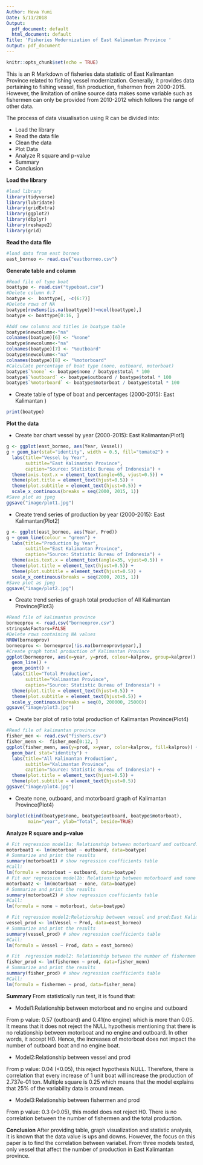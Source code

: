 ```yaml
---
Author: Heva Yumi
Date: 5/11/2018
Output:
  pdf_document: default
  html_document: default
Title: 'Fisheries Modernization of East Kalimantan Province '
output: pdf_document
---
```


```r
knitr::opts_chunk$set(echo = TRUE)
```
This is an R Markdown of fisheries data statistic of East Kalimantan Province related to fishing vessel modernization. Generally, it provides data pertaining to fishing vessel, fish production, fishermen from 2000-2015. However, the limitation of online source data makes some variable such as fishermen can only be provided from 2010-2012 which follows the range of other data.

The process of data visualisation using R can be divided into: 
<ul>
  <li>Load the library</li>
  <li>Read the data file</li>
  <li>Clean the data</li>
  <li>Plot Data</li>
  <li>Analyze R square and p-value</li>
  <li>Summary</li>
  <li>Conclusion</li>
</ul>

<strong>Load the library</strong>
```r
#load library
library(tidyverse)
library(lubridate)
library(gridExtra)
library(ggplot2)
library(dbplyr)
library(reshape2)
library(grid)
```
<strong>Read the data file</strong>
```r
#load data from east borneo
east_borneo <- read.csv("eastborneo.csv")
```
<strong>Generate table and column</strong>
```r
#Read file of type boat
boattype <- read.csv("typeboat.csv")
#Delete column 6:7
boatype <-  boattype[, -c(6:7)]
#Delete rows of NA
boatype[rowSums(is.na(boattype))!=ncol(boattype),]
boatype <- boattype[0:16, ]

#Add new columns and titles in boatype table
boatype$newcolumn<-"na"
colnames(boatype)[6] <- "%none"
boatype$newcolumn<-"na"
colnames(boatype)[7] <- "%outboard"
boatype$newcolumn<-"na"
colnames(boatype)[8] <- "%motorboard"
#Calculate percentage of boat type (none, outboard, motorboat)
boatype$`%none` <- boatype$none / boatype$total * 100
boatype$`%outboard` <- boatype$outboard / boatype$total * 100
boatype$`%motorboard` <- boatype$motorboat / boatype$total * 100
```
<ul>
<li>Create table of type of boat and percentages (2000-2015): East Kalimantan
)</li>
</ul>
```r
print(boatype)
```

<strong>Plot the data</strong>
<ul>
<li>Create bar chart vessel by year (2000-2015): East Kalimantan(Plot1)</li>
</ul>
```r
g <- ggplot(east_borneo, aes(Year, Vessel))
g + geom_bar(stat="identity", width = 0.5, fill="tomato2") + 
  labs(title="Vessel by Year",
       subtitle="East Kalimantan Province", 
       caption="Source: Statistic Bureau of Indonesia") +
  theme(axis.text.x = element_text(angle=65, vjust=0.5)) +
  theme(plot.title = element_text(hjust=0.5)) + 
  theme(plot.subtitle = element_text(hjust=0.5)) +
  scale_x_continuous(breaks = seq(2000, 2015, 1))
#Save plot as jpeg
ggsave("image/plot1.jpg")
```
<ul>
<li>Create trend series of production by year (2000-2015): East Kalimantan(Plot2)</li>
</ul>
```r
g <- ggplot(east_borneo, aes(Year, Prod))
g + geom_line(colour = "green") + 
  labs(title="Production by Year",
       subtitle="East Kalimantan Province", 
       caption="Source: Statistic Bureau of Indonesia") +
  theme(axis.text.x = element_text(angle=35, vjust=0.5)) +
  theme(plot.title = element_text(hjust=0.5)) + 
  theme(plot.subtitle = element_text(hjust=0.5)) +
  scale_x_continuous(breaks = seq(2000, 2015, 1))
#Save plot as jpeg
ggsave("image/plot2.jpg")
```
<ul>
<li>Create trend series of graph total production of All Kalimantan Province(Plot3)</li>
</ul>
```r
#Read file of kalimantan province
borneoprov <- read.csv("borneoprov.csv")
stringsAsFactors=FALSE
#Delete rows containing NA values
NROW(borneoprov)
borneoprov <- borneoprov[!is.na(borneoprov$year),]
#Create graph total production of Kalimantan Province
ggplot(borneoprov, aes(x=year, y=prod, colour=kalprov, group=kalprov)) +
  geom_line() +
  geom_point() +
  labs(title="Total Production",
       subtitle="Kalimantan Province", 
       caption="Source: Statistic Bureau of Indonesia") +
  theme(plot.title = element_text(hjust=0.5)) + 
  theme(plot.subtitle = element_text(hjust=0.5)) +
  scale_y_continuous(breaks = seq(0, 200000, 25000))
ggsave("image/plot3.jpg")
```
<ul>
<li>Create bar plot of ratio total production of Kalimantan Province(Plot4)</li>
</ul>
```r
#Read file of kalimantan province
fisher_men <- read.csv("fishers.csv")
fisher_menn <-  fisher_men[0:12, ]
ggplot(fisher_menn, aes(y=prod, x=year, color=kalprov, fill=kalprov)) + 
  geom_bar( stat="identity") +
  labs(title="All Kalimantan Production",
       subtitle="Kalimantan Province", 
       caption="Source: Statistic Bureau of Indonesia") +
  theme(plot.title = element_text(hjust=0.5)) + 
  theme(plot.subtitle = element_text(hjust=0.5)) 
ggsave("image/plot4.jpg")
```
<ul>
<li>Create none, outboard, and motorboard graph of Kalimantan Province(Plot4)</li>
</ul>
```r
barplot(cbind(boatype$none, boatype$outboard, boatype$motorboat), 
        main="year", ylab="Total", beside=TRUE)
```

<strong>Analyze R square and p-value</strong>
```r
# Fit regression model1a: Relationship between motorboard and outboard:East Kalimantan
motorboat1 <- lm(motorboat ~ outboard, data=boatype) 
# Summarize and print the results
summary(motorboat1) # show regression coefficients table
#Call:
lm(formula = motorboat ~ outboard, data=boatype)
# Fit our regression model1b: Relationship between motorboard and none motor:East Kalimantan
motorboat2 <- lm(motorboat ~ none, data=boatype) 
# Summarize and print the results
summary(motorboat2) # show regression coefficients table
#Call:
lm(formula = none ~ motorboat, data=boatype)

# Fit regression model2:Relationship between vessel and prod:East Kalimantan
vessel_prod <- lm(Vessel ~ Prod, data=east_borneo) 
# Summarize and print the results
summary(vessel_prod) # show regression coefficients table
#Call:
lm(formula = Vessel ~ Prod, data = east_borneo)

# Fit  regression model2: Relationship between the number of fishermen and production
fisher_prod <- lm(fishermen ~ prod, data=fisher_menn) 
# Summarize and print the results
summary(fisher_prod) # show regression coefficients table
#Call:
lm(formula = fishermen ~ prod, data=fisher_menn)
```
<strong>Summary</strong>
From statistically run test, it is found that:

<ul>
<li>Model1:Relationship between motorboat and no engine and outboard</li>
</ul>
From p value: 0.57 (outboard) and 0.41(no engine) which is more than 0.05. It means that it does not reject the NULL hypothesis mentioning that there is no relationship between motorboat and no engine and outboard. In other words, it accept H0. Hence, the increases of motorboat does not impact the number of outboard boat and no engine boat.

<ul>
<li>Model2:Relationship between vessel and prod</li>
</ul>
From p value: 0.04 (<0.05), this reject hypothesis NULL. Therefore, there is correlation that every increase of 1 unit boat will increase the production of 2.737e-01 ton. Multiple square is 0.25 which means that the model explains that 25% of the variability data is around mean.

<ul>
<li>Model3:Relationship between fishermen and prod</li>
</ul>
From p value: 0.3 (>0.05), this model does not reject H0. There is no correlation between the number of fishermen and the total production.

<strong>Conclusion</strong>
After providing table, graph visualization and statistic analysis, it is known that the data value is ups and downs. However, the focus on this paper is to find the correlation between variabel. From three models tested, only vessel that affect the number of production in East Kalimantan province.